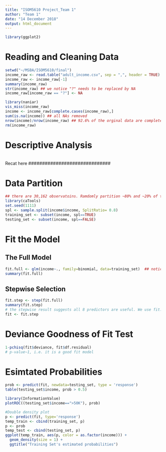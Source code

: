 ```yaml
---
title: "ISOM5610 Project_Team 1"
author: "Team 1"
date: "14 December 2018"
output: html_document
---
```


```r
library(ggplot2)
```

# Reading and Cleaning Data

```r
setwd("~/MSBA/ISOM5610/final")
income_raw <- read.table("adult_income.csv", sep = ",", header = TRUE)
income_raw <- income_raw[-1]
summary(income_raw)
str(income_raw) ## we notice "?" needs to be replaced by NA
income_raw[income_raw == "?"] <- NA

library(naniar)
vis_miss(income_raw)
income <- income_raw[complete.cases(income_raw),]
sum(is.na(income)) ## all NAs removed
nrow(income)/nrow(income_raw) ## 92.6% of the orginal data are complete and will be used
rm(income_raw)
```

# Descriptive Analysis

```r

```

##############################
Recat here
##############################

# Data Partition

```r
## there are 30,162 observatoins. Ramdomly partition ~80% and ~20% of the data into training and testing set
library(caTools)
set.seed(1111)
spl <- sample.split(income$income, SplitRatio= 0.8)
training_set <- subset(income, spl==TRUE)
testing_set <- subset(income, spl==FALSE)
```

# Fit the Model

## The Full Model

```r
fit.full <- glm(income~., family=binomial, data=training_set)  ## notice there is perfect separation
summary(fit.full)
```

## Stepwise Selection

```r
fit.step <- step(fit.full)
summary(fit.step)
# the stepwise result suggests all 8 predictors are useful. We use fit.full as the base model going forward.
fit <- fit.step
```

# Deviance Goodness of Fit Test

```r
1-pchisq(fit$deviance, fit$df.residual)
# p-value~1, i.e. it is a good fit model 
```

# Esimtated Probabilities 

```r
prob <- predict(fit, newdata=testing_set, type = 'response')
table(testing_set$income, prob > 0.5)

library(InformationValue)
plotROC((testing_set$income==">50K"), prob)

#Double density plot
p <- predict(fit, type='response')
temp_train <- cbind(training_set, p)
p <- prob
temp_test <- cbind(testing_set, p)
ggplot(temp_train, aes(p, color = as.factor(income))) + 
  geom_density(size = 1) +
  ggtitle("Training Set's estimated probabilities") 
```